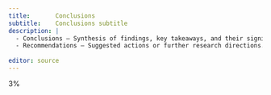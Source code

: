 ```yaml
---
title:       Conclusions
subtitle:    Conclusions subtitle
description: |
  - Conclusions – Synthesis of findings, key takeaways, and their significance.
  - Recommendations – Suggested actions or further research directions.
  
editor: source
---
```


3%
